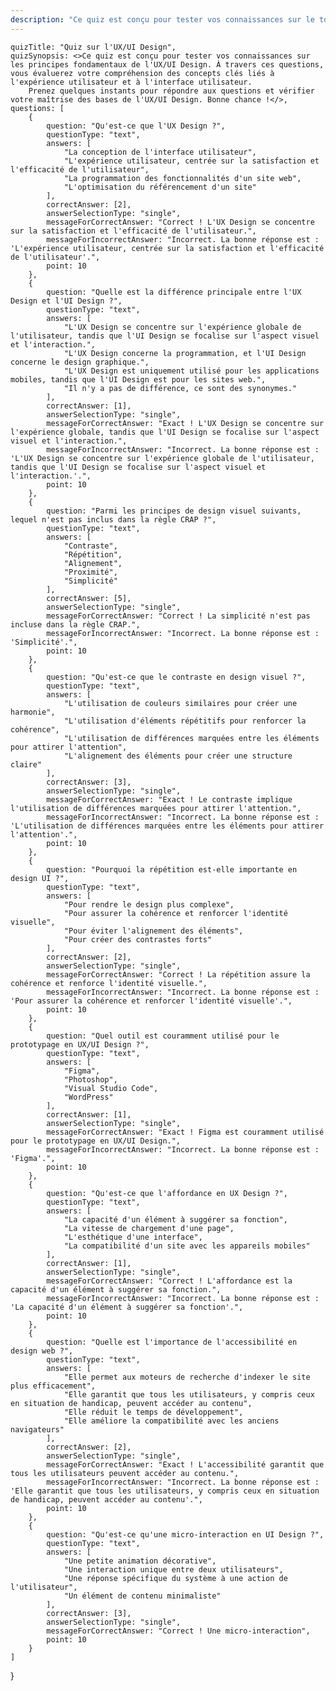 ```yaml
---
description: "Ce quiz est conçu pour tester vos connaissances sur le tooling. À travers ces questions, vous allez évaluer votre compréhension des concepts fondamentaux liés au tooling."
---
```

    quizTitle: "Quiz sur l'UX/UI Design",
    quizSynopsis: <>Ce quiz est conçu pour tester vos connaissances sur les principes fondamentaux de l'UX/UI Design. À travers ces questions, vous évaluerez votre compréhension des concepts clés liés à l'expérience utilisateur et à l'interface utilisateur.
        Prenez quelques instants pour répondre aux questions et vérifier votre maîtrise des bases de l'UX/UI Design. Bonne chance !</>,
    questions: [
        {
            question: "Qu'est-ce que l'UX Design ?",
            questionType: "text",
            answers: [
                "La conception de l'interface utilisateur",
                "L'expérience utilisateur, centrée sur la satisfaction et l'efficacité de l'utilisateur",
                "La programmation des fonctionnalités d'un site web",
                "L'optimisation du référencement d'un site"
            ],
            correctAnswer: [2],
            answerSelectionType: "single",
            messageForCorrectAnswer: "Correct ! L'UX Design se concentre sur la satisfaction et l'efficacité de l'utilisateur.",
            messageForIncorrectAnswer: "Incorrect. La bonne réponse est : 'L'expérience utilisateur, centrée sur la satisfaction et l'efficacité de l'utilisateur'.",
            point: 10
        },
        {
            question: "Quelle est la différence principale entre l'UX Design et l'UI Design ?",
            questionType: "text",
            answers: [
                "L'UX Design se concentre sur l'expérience globale de l'utilisateur, tandis que l'UI Design se focalise sur l'aspect visuel et l'interaction.",
                "L'UX Design concerne la programmation, et l'UI Design concerne le design graphique.",
                "L'UX Design est uniquement utilisé pour les applications mobiles, tandis que l'UI Design est pour les sites web.",
                "Il n'y a pas de différence, ce sont des synonymes."
            ],
            correctAnswer: [1],
            answerSelectionType: "single",
            messageForCorrectAnswer: "Exact ! L'UX Design se concentre sur l'expérience globale, tandis que l'UI Design se focalise sur l'aspect visuel et l'interaction.",
            messageForIncorrectAnswer: "Incorrect. La bonne réponse est : 'L'UX Design se concentre sur l'expérience globale de l'utilisateur, tandis que l'UI Design se focalise sur l'aspect visuel et l'interaction.'.",
            point: 10
        },
        {
            question: "Parmi les principes de design visuel suivants, lequel n'est pas inclus dans la règle CRAP ?",
            questionType: "text",
            answers: [
                "Contraste",
                "Répétition",
                "Alignement",
                "Proximité",
                "Simplicité"
            ],
            correctAnswer: [5],
            answerSelectionType: "single",
            messageForCorrectAnswer: "Correct ! La simplicité n'est pas incluse dans la règle CRAP.",
            messageForIncorrectAnswer: "Incorrect. La bonne réponse est : 'Simplicité'.",
            point: 10
        },
        {
            question: "Qu'est-ce que le contraste en design visuel ?",
            questionType: "text",
            answers: [
                "L'utilisation de couleurs similaires pour créer une harmonie",
                "L'utilisation d'éléments répétitifs pour renforcer la cohérence",
                "L'utilisation de différences marquées entre les éléments pour attirer l'attention",
                "L'alignement des éléments pour créer une structure claire"
            ],
            correctAnswer: [3],
            answerSelectionType: "single",
            messageForCorrectAnswer: "Exact ! Le contraste implique l'utilisation de différences marquées pour attirer l'attention.",
            messageForIncorrectAnswer: "Incorrect. La bonne réponse est : 'L'utilisation de différences marquées entre les éléments pour attirer l'attention'.",
            point: 10
        },
        {
            question: "Pourquoi la répétition est-elle importante en design UI ?",
            questionType: "text",
            answers: [
                "Pour rendre le design plus complexe",
                "Pour assurer la cohérence et renforcer l'identité visuelle",
                "Pour éviter l'alignement des éléments",
                "Pour créer des contrastes forts"
            ],
            correctAnswer: [2],
            answerSelectionType: "single",
            messageForCorrectAnswer: "Correct ! La répétition assure la cohérence et renforce l'identité visuelle.",
            messageForIncorrectAnswer: "Incorrect. La bonne réponse est : 'Pour assurer la cohérence et renforcer l'identité visuelle'.",
            point: 10
        },
        {
            question: "Quel outil est couramment utilisé pour le prototypage en UX/UI Design ?",
            questionType: "text",
            answers: [
                "Figma",
                "Photoshop",
                "Visual Studio Code",
                "WordPress"
            ],
            correctAnswer: [1],
            answerSelectionType: "single",
            messageForCorrectAnswer: "Exact ! Figma est couramment utilisé pour le prototypage en UX/UI Design.",
            messageForIncorrectAnswer: "Incorrect. La bonne réponse est : 'Figma'.",
            point: 10
        },
        {
            question: "Qu'est-ce que l'affordance en UX Design ?",
            questionType: "text",
            answers: [
                "La capacité d'un élément à suggérer sa fonction",
                "La vitesse de chargement d'une page",
                "L'esthétique d'une interface",
                "La compatibilité d'un site avec les appareils mobiles"
            ],
            correctAnswer: [1],
            answerSelectionType: "single",
            messageForCorrectAnswer: "Correct ! L'affordance est la capacité d'un élément à suggérer sa fonction.",
            messageForIncorrectAnswer: "Incorrect. La bonne réponse est : 'La capacité d'un élément à suggérer sa fonction'.",
            point: 10
        },
        {
            question: "Quelle est l'importance de l'accessibilité en design web ?",
            questionType: "text",
            answers: [
                "Elle permet aux moteurs de recherche d'indexer le site plus efficacement",
                "Elle garantit que tous les utilisateurs, y compris ceux en situation de handicap, peuvent accéder au contenu",
                "Elle réduit le temps de développement",
                "Elle améliore la compatibilité avec les anciens navigateurs"
            ],
            correctAnswer: [2],
            answerSelectionType: "single",
            messageForCorrectAnswer: "Exact ! L'accessibilité garantit que tous les utilisateurs peuvent accéder au contenu.",
            messageForIncorrectAnswer: "Incorrect. La bonne réponse est : 'Elle garantit que tous les utilisateurs, y compris ceux en situation de handicap, peuvent accéder au contenu'.",
            point: 10
        },
        {
            question: "Qu'est-ce qu'une micro-interaction en UI Design ?",
            questionType: "text",
            answers: [
                "Une petite animation décorative",
                "Une interaction unique entre deux utilisateurs",
                "Une réponse spécifique du système à une action de l'utilisateur",
                "Un élément de contenu minimaliste"
            ],
            correctAnswer: [3],
            answerSelectionType: "single",
            messageForCorrectAnswer: "Correct ! Une micro-interaction",
            point: 10
        }
    ]
}

<Quizz quizData={quiz} />


